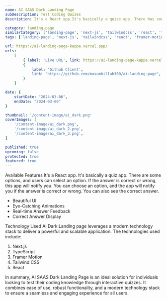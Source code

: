 ```yaml
---
name: AI SAAS Dark Landing Page
subDescription: Test Coding Quizes
description: It's a React app.It's basically a quize app. There has some options and user can select an option. If answer is correct or wrong this app will notify you. You can choose option and app will be notify you this answer is correct or wrong. You can see correct answer also.

category: landing-page
similarCategory: ['landing-page', 'next-js', 'tailwindcss', 'react', 'framer-motion']
tags: ['landing-page', 'next-js', 'tailwindcss', 'react', 'framer-motion']

url: https://ai-landing-page-kappa.vercel.app/
urls:
    [
        { label: 'Live URL', link: https://ai-landing-page-kappa.vercel.app/ },
        {
            label: 'Github Client',
            link: "https://github.com/masumbillah360/ai-landing-page",
        }
    ]

date: {
    startDate: "2024-03-06",
    endDate: "2024-03-06"
}

thumbnail: '/content-image/ai_dark.png'
coverImages: [
    '/content-image/ai_dark.png',
    '/content-image/ai_dark_2.png',
    '/content-image/ai_dark_3.png',
]

published: true
upcoming: false
protected: true
featured: true
---
```


<Heading typo="h2">Available Features</Heading>
<Paragraph>
     It's a React app. It's basically a quiz app. There are some options, and users can select an option. If the answer is correct or wrong, this app will notify you. You can choose an option, and the app will notify you if the answer is correct or wrong. You can also see the correct answer.
</Paragraph>
 <ul> <li>Beautiful UI</li> <li>Eye-Catching Animations</li> <li>Real-time Answer Feedback</li> <li>Correct Answer Display</li> </ul>

<Heading typo="h2">Technology Used</Heading>
<Paragraph>
    Ai Dark Landing page leverages a modern technology stack to deliver a powerful and
    scalable application. The technologies used include:
</Paragraph>
<ol> <li>Next.js</li> <li>TypeScript</li> <li>Framer Motion</li> <li>Tailwind CSS</li> <li>React</li> </ol>

<Paragraph> In summary, AI SAAS Dark Landing Page is an ideal solution for individuals looking to test their coding knowledge through interactive quizzes. It combines ease of use, robust functionality, and a modern technology stack to ensure a seamless and engaging experience for all users. </Paragraph>
